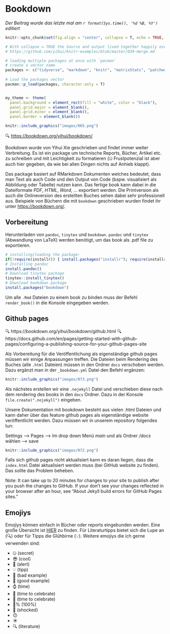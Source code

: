 # Bookdown

*Der Beitrag wurde das letzte mal am `r format(Sys.time(), '%d %B, %Y')` editiert*

```r

knitr::opts_chunk$set(fig.align = "center", collapse = T, echo = TRUE, message = FALSE, warning = FALSE)

# With collapse = TRUE the Source and output lived together happily ever in knitr.
# https://github.com/yihui/knitr-examples/blob/master/039-merge.md

# loading multiple packages at once with `pacman`
# create a vector name
packages <- c("tidyverse", "markdown", "knitr", "matrixStats", "patchwork", "lubridate", "plotly",  "naniar", "stlplus", "gt", "dygraphs", "htmltools", "zoo", "xts", "ggpmisc", "forcats", "RColorBrewer", "Kendall", "rstudioapi", "multcompView", "plyr", "bookdown", "janitor", "rstatix", "ggpubr", "moments", "tweetrmd", "ggthemes", "hexbin", "ggridges", "ggstream", "openair", "treemapify", "MBA", "akima", "PlotSvalbard", "sf", "rnaturalearth", "rnaturalearthdata", "rgeos", "ggspatial", "factoextra", "FactoMineR")
 
# Load the packages vector 
pacman::p_load(packages, character.only = T)


my_theme <- theme(
  panel.background = element_rect(fill = "white", color = "black"),
  panel.grid.major = element_blank(), 
  panel.grid.minor = element_blank(), 
  panel.border = element_blank())

```

```r
knitr::include_graphics("images/065.png")
```

🔍 [https://bookdown.org/yihui/bookdown/](https://bookdown.org/yihui/bookdown/)

Bookdown wurde von Yihui Xie geschrieben und findet immer weiter Verbreitung. Es ist ein package um technische Reports, Bücher, Artikel etc. zu schreiben und mit Leichtigkeit zu formatieren (🤐 Frustpotenzial ist aber auch hier gegeben, da wie bei allen Dingen nichts auf Anhieb klappt). 

Das package basiert auf RMarkdown Dokumenten welches bedeutet, dass man Text als auch Code und den Output von Code (bspw. visualisiert als Abbildung oder Tabelle) nutzen kann. Das fertige book kann dabei in die Dateiformate *PDF*, *HTML*, *Word*, ... exportiert werden. Die Printversion als auch die Onlineversion des erstellten Buches sehen dabei sehr professionell aus. Beispiele von Büchern die mit `bookdown` geschrieben wurden findet ihr unter [https://bookdown.org/](https://bookdown.org/).

## Vorbereitung

Herunterladen von `pandoc`, `tinytex` und `bookdown`. `pandoc` und `tinytex` (Abwandlung von LaTeX) werden benötigt, um das book als .pdf file zu exportieren. 

```r
# installing/loading the package:
if(!require(installr)) { install.packages("installr"); require(installr)} #load / install+load installr
# Installing pandoc
install.pandoc()
# Download tinytex package
tinytex::install_tinytex()
# Download bookdown package
install.packages("bookdown")
```

Um alle `.Rmd` Dateien zu einem book zu binden muss der Befehl `render_book()` in die Konsole eingegeben werden. 

## Github pages

🔍 https://bookdown.org/yihui/bookdown/github.html
🔍 https://docs.github.com/en/pages/getting-started-with-github-pages/configuring-a-publishing-source-for-your-github-pages-site

Als Vorbereitung für die Veröffentlichung als eigenständige github pages müssen wir einige Anpassungen treffen. Die Dateien beim Rendering des Buches (alle `.html` Dateien) müssen in den Ordner `docs` verschoben werden. Dazu ergänzt man in der `_bookdown.yml` Datei den Befehl ergänzen:

```r
knitr::include_graphics("images/073.png")
```

Als nächstes erstellen wir eine `.nojekyll` Datei und verschieben diese nach dem rendering des books in den `docs` Ordner. Dazu in der Konsole `file.create(".nojekyll")` eingeben.

Unsere Dokumentation mit bookdown besteht aus vielen .html Dateien und kann daher über das feature github pages als eigenständige website veröffentlicht werden. Dazu müssen wir in unserem repository folgendes tun:

Settings --> Pages --> Im drop down Menü *main* und als Ordner */docs* wählen --> save

```r
knitr::include_graphics("images/072.png")
```

Falls sich github pages nicht aktualisiert kann es daran liegen, dass die `index.html` Datei aktualisiert werden muss (bei GitHub website zu finden). Das sollte das Problem beheben. 

Note: It can take up to 20 minutes for changes to your site to publish after you push the changes to GitHub. If your don't see your changes reflected in your browser after an hour, see "About Jekyll build errors for GitHub Pages sites."




## Emojiys

Emojiys können einfach in Bücher oder reports eingebunden werden. Eine große Übersicht ist [HIER](https://github.com/hadley/emo) zu finden. Für Literaturtipps bietet sich die Lupe an (🔍) oder für Tipps die Glühbirne (💡). Weitere emojiys die ich gerne verwenden sind:

* 🤐 (secret)
* 😎 (cool)
* 🚨 (alert)
* 💡 (tipp)
* 💩 (bad example)
* 💪 (good example)
* ⌚️ (time)
* 🍻 (time to celebrate)
* 🎉 (time to celebrate)
* 💯% (100%)
* 🤯 (shocked)
* 🙃
* ☀️
* 🔍 (literature)

